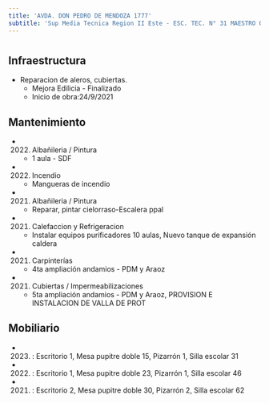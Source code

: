 ```yaml
---
title: 'AVDA. DON PEDRO DE MENDOZA 1777'
subtitle: 'Sup Media Tecnica Region II Este - ESC. TEC. N° 31 MAESTRO QUINQUELA'
---
```


#
## Infraestructura

* Reparacion de aleros, cubiertas. 
    + Mejora Edilicia - Finalizado 
    + Inicio de obra:24/9/2021 






## Mantenimiento

*  (2022) Albañileria / Pintura 
    + 1 aula - SDF

*  (2022) Incendio 
    + Mangueras de incendio

*  (2021) Albañileria / Pintura 
    + Reparar, pintar cielorraso-Escalera ppal

*  (2021) Calefaccion y Refrigeracion 
    + Instalar equipos purificadores 10 aulas, Nuevo tanque de expansión caldera

*  (2021) Carpinterías 
    + 4ta ampliación andamios - PDM y Araoz

*  (2021) Cubiertas / Impermeabilizaciones 
    + 5ta ampliación andamios - PDM y Araoz, PROVISION E INSTALACION DE VALLA DE PROT





## Mobiliario

*  (2023) : Escritorio 1, Mesa pupitre doble 15, Pizarrón 1, Silla escolar 31 

*  (2022) : Escritorio 1, Mesa pupitre doble 23, Pizarrón 1, Silla escolar 46 

*  (2021) : Escritorio 2, Mesa pupitre doble 30, Pizarrón 2, Silla escolar 62 



